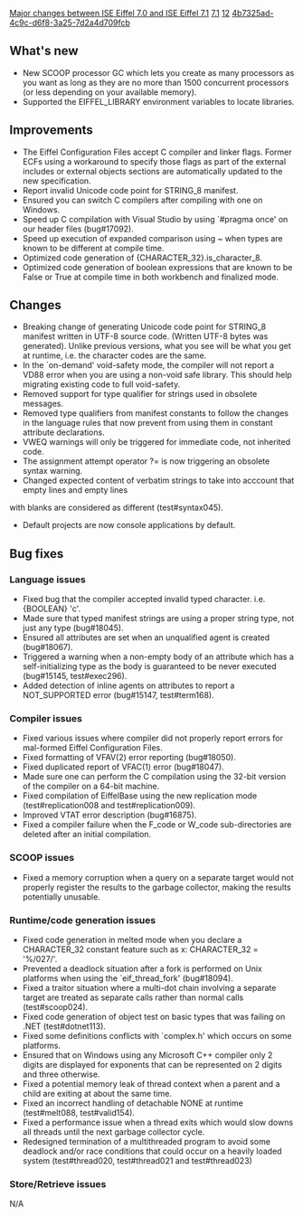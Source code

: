 [[Property:title|Major changes between ISE Eiffel 7.0 and ISE Eiffel 7.1]]
[[Property:link_title|7.1]]
[[Property:weight|12]]
[[Property:uuid|4b7325ad-4c9c-d6f8-3a25-7d2a4d709fcb]]
==What's new==
* New SCOOP processor GC which lets you create as many processors as you want as long as they are no more than 1500 concurrent processors (or less depending on your available memory).
* Supported the EIFFEL_LIBRARY environment variables to locate libraries.

==Improvements==
* The Eiffel Configuration Files accept C compiler and linker flags. Former ECFs using a workaround to specify those flags as part of the external includes or external objects sections are automatically updated to the new specification.
* Report invalid Unicode code point for STRING_8 manifest.
* Ensured you can switch C compilers after compiling with one on Windows.
* Speed up C compilation with Visual Studio by using `#pragma once' on our header files (bug#17092). 
* Speed up execution of expanded comparison using ~ when types are known to be different at compile time.
* Optimized code generation of <e>{CHARACTER_32}.is_character_8</e>.
* Optimized code generation of boolean expressions that are known to be False or True at compile time in both workbench and finalized mode.

==Changes==
* Breaking change of generating Unicode code point for STRING_8 manifest written in UTF-8 source code. (Written UTF-8 bytes was generated). Unlike previous versions, what you see will be what you get at runtime, i.e. the character codes are the same.
* In the `on-demand' void-safety mode, the compiler will not report a VD88 error when you are using a non-void safe library. This should help migrating existing code to full void-safety.
* Removed support for type qualifier for strings used in obsolete messages.
* Removed type qualifiers from manifest constants to follow the changes in the language rules that now prevent from using them in constant attribute declarations.
* VWEQ warnings will only be triggered for immediate code, not inherited code.
* The assignment attempt operator <e>?=</e> is now triggering an obsolete syntax warning.
* Changed expected content of verbatim strings to take into acccount that empty lines and empty lines
with blanks are considered as different (test#syntax045).
* Default projects are now console applications by default.

==Bug fixes==

===Language issues===
* Fixed bug that the compiler accepted invalid typed character. i.e. {BOOLEAN} 'c'.
* Made sure that typed manifest strings are using a proper string type, not just any type (bug#18045).
* Ensured all attributes are set when an unqualified agent is created (bug#18067).
* Triggered a warning when a non-empty body of an attribute which has a self-initializing type as the body is guaranteed to be never executed (bug#15145, test#exec296).
* Added detection of inline agents on attributes to report a NOT_SUPPORTED error (bug#15147, test#term168).

===Compiler issues===
* Fixed various issues where compiler did not properly report errors for mal-formed Eiffel Configuration Files.
* Fixed formatting of VFAV(2) error reporting (bug#18050).
* Fixed duplicated report of VFAC(1) error (bug#18047).
* Made sure one can perform the C compilation using the 32-bit version of the compiler on a 64-bit machine.
* Fixed compilation of EiffelBase using the new replication mode (test#replication008 and test#replication009).
* Improved VTAT error description (bug#16875).
* Fixed a compiler failure when the F_code or W_code sub-directories are deleted after an initial compilation.

===SCOOP issues===
* Fixed a memory corruption when a query on a separate target would not properly register the results to the garbage collector, making the results potentially unusable.

===Runtime/code generation issues===
* Fixed code generation in melted mode when you declare a CHARACTER_32 constant feature such as <e>x: CHARACTER_32 = '%/027/'</e>.
* Prevented a deadlock situation after a fork is performed on Unix platforms when using the `eif_thread_fork' (bug#18094).
* Fixed a traitor situation where a multi-dot chain involving a separate target are treated as separate calls rather than normal calls (test#scoop024).
* Fixed code generation of object test on basic types that was failing on .NET (test#dotnet113).
* Fixed some definitions conflicts with `complex.h' which occurs on some platforms.
* Ensured that on Windows using any Microsoft C++ compiler only 2 digits are displayed for exponents that can be represented on 2 digits and three otherwise.
* Fixed a potential memory leak of thread context when a parent and a child are exiting at about the same time.
* Fixed an incorrect handling of <e>detachable NONE</e> at runtime (test#melt088, test#valid154).
* Fixed a performance issue when a thread exits which would slow downs all threads until the next garbage collector cycle.
* Redesigned termination of a multithreaded program to avoid some deadlock and/or race conditions that could occur on a heavily loaded system (test#thread020, test#thread021 and test#thread023)

===Store/Retrieve issues===
N/A

